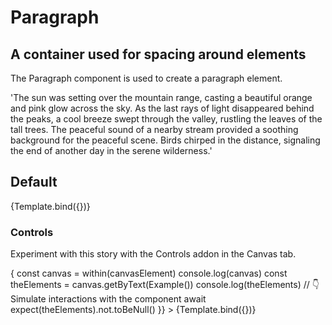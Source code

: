 

<Meta title="Atoms/Paragraph" component={Paragraph} />

# Paragraph

## A container used for spacing around elements

The Paragraph component is used to create a paragraph element.

<ArgsTable story="Default" />


  'The sun was setting over the mountain range, casting a beautiful orange and pink glow across the sky. As the last rays of light disappeared behind the peaks, a cool breeze swept through the valley, rustling the leaves of the tall trees. The peaceful sound of a nearby stream provided a soothing background for the peaceful scene. Birds chirped in the distance, signaling the end of another day in the serene wilderness.'

## Default

<Canvas>
  <Story
    name="Default"
    args={{
      children: Example()
    }}
  >
    {Template.bind({})}
  </Story>
</Canvas>

### Controls

Experiment with this story with the Controls addon in the Canvas tab.

<Canvas>
  <Story
    name="controls"
    args={{
      justify: 'start',
      children: Example()
    }}
    // https://storybook.js.org/docs/react/api/mdx#play-function
    play={async ({ canvasElement }) => {
      const canvas = within(canvasElement)
      console.log(canvas)
      const theElements = canvas.getByText(Example())
      console.log(theElements)
      // 👇 Simulate interactions with the component
      await expect(theElements).not.toBeNull()
    }}
  >
    {Template.bind({})}
  </Story>
</Canvas>
